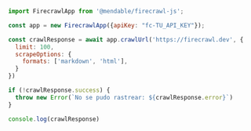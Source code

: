 ```js Node.js
import FirecrawlApp from '@mendable/firecrawl-js';

const app = new FirecrawlApp({apiKey: "fc-TU_API_KEY"});

const crawlResponse = await app.crawlUrl('https://firecrawl.dev', {
  limit: 100,
  scrapeOptions: {
    formats: ['markdown', 'html'],
  }
})

if (!crawlResponse.success) {
  throw new Error(`No se pudo rastrear: ${crawlResponse.error}`)
}

console.log(crawlResponse)
```
